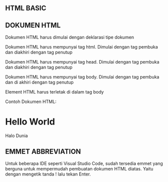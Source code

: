 ## HTML BASIC
## DOKUMEN HTML
Dokumen HTML harus dimulai dengan deklarasi tipe dokumen <!DOCTYPE html>

Dokumen HTML harus mempunyai tag html. Dimulai dengan tag pembuka <html> dan diakhiri dengan tag penutup </html>

Dokumen HTML harus mempunyai tag head. Dimulai dengan tag pembuka <head> dan diakhiri dengan tag penutup </head>

Dokumen HTML harus mempunyai tag body. Dimulai dengan tag pembuka <body> dan di akhiri dengan tag penutup </body>

Element HTML harus terletak di dalam tag body

Contoh Dokumen HTML:

<!DOCTYPE html>
<html lang="en">
    <head>
    <meta charset="UTF-8" />
    <meta http-equiv="X-UA-Compatible" content="IE=edge" />
    <meta name="viewport" content="width=device-width, initial-scale=1.0" />
    <title>Hello World</title>
    </head>
    <body>
    <!--Masukan Element HTML di dalam tag body -->
    <h1>Hello World</h1>
    <p>Halo Dunia</p>
    </body>
</html>

## EMMET ABBREVIATION
Untuk beberapa IDE seperti Visual Studio Code, sudah tersedia emmet yang berguna untuk mempermudah pembuatan dokumen HTML diatas.
Yaitu dengan mengetik tanda ! lalu tekan Enter.

